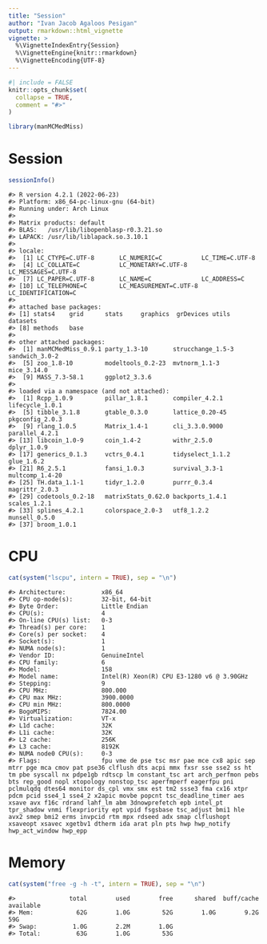 ```yaml
---
title: "Session"
author: "Ivan Jacob Agaloos Pesigan"
output: rmarkdown::html_vignette
vignette: >
  %\VignetteIndexEntry{Session}
  %\VignetteEngine{knitr::rmarkdown}
  %\VignetteEncoding{UTF-8}
---
```


```r
#| include = FALSE
knitr::opts_chunk$set(
  collapse = TRUE,
  comment = "#>"
)
```

```r
library(manMCMedMiss)
```

# Session

```r
sessionInfo()
```

```
#> R version 4.2.1 (2022-06-23)
#> Platform: x86_64-pc-linux-gnu (64-bit)
#> Running under: Arch Linux
#> 
#> Matrix products: default
#> BLAS:   /usr/lib/libopenblasp-r0.3.21.so
#> LAPACK: /usr/lib/liblapack.so.3.10.1
#> 
#> locale:
#>  [1] LC_CTYPE=C.UTF-8       LC_NUMERIC=C           LC_TIME=C.UTF-8       
#>  [4] LC_COLLATE=C           LC_MONETARY=C.UTF-8    LC_MESSAGES=C.UTF-8   
#>  [7] LC_PAPER=C.UTF-8       LC_NAME=C              LC_ADDRESS=C          
#> [10] LC_TELEPHONE=C         LC_MEASUREMENT=C.UTF-8 LC_IDENTIFICATION=C   
#> 
#> attached base packages:
#> [1] stats4    grid      stats     graphics  grDevices utils     datasets 
#> [8] methods   base     
#> 
#> other attached packages:
#>  [1] manMCMedMiss_0.9.1 party_1.3-10       strucchange_1.5-3  sandwich_3.0-2    
#>  [5] zoo_1.8-10         modeltools_0.2-23  mvtnorm_1.1-3      mice_3.14.0       
#>  [9] MASS_7.3-58.1      ggplot2_3.3.6     
#> 
#> loaded via a namespace (and not attached):
#>  [1] Rcpp_1.0.9         pillar_1.8.1       compiler_4.2.1     lifecycle_1.0.1   
#>  [5] tibble_3.1.8       gtable_0.3.0       lattice_0.20-45    pkgconfig_2.0.3   
#>  [9] rlang_1.0.5        Matrix_1.4-1       cli_3.3.0.9000     parallel_4.2.1    
#> [13] libcoin_1.0-9      coin_1.4-2         withr_2.5.0        dplyr_1.0.9       
#> [17] generics_0.1.3     vctrs_0.4.1        tidyselect_1.1.2   glue_1.6.2        
#> [21] R6_2.5.1           fansi_1.0.3        survival_3.3-1     multcomp_1.4-20   
#> [25] TH.data_1.1-1      tidyr_1.2.0        purrr_0.3.4        magrittr_2.0.3    
#> [29] codetools_0.2-18   matrixStats_0.62.0 backports_1.4.1    scales_1.2.1      
#> [33] splines_4.2.1      colorspace_2.0-3   utf8_1.2.2         munsell_0.5.0     
#> [37] broom_1.0.1       
```

# CPU

```r
cat(system("lscpu", intern = TRUE), sep = "\n")
```

```
#> Architecture:          x86_64
#> CPU op-mode(s):        32-bit, 64-bit
#> Byte Order:            Little Endian
#> CPU(s):                4
#> On-line CPU(s) list:   0-3
#> Thread(s) per core:    1
#> Core(s) per socket:    4
#> Socket(s):             1
#> NUMA node(s):          1
#> Vendor ID:             GenuineIntel
#> CPU family:            6
#> Model:                 158
#> Model name:            Intel(R) Xeon(R) CPU E3-1280 v6 @ 3.90GHz
#> Stepping:              9
#> CPU MHz:               800.000
#> CPU max MHz:           3900.0000
#> CPU min MHz:           800.0000
#> BogoMIPS:              7824.00
#> Virtualization:        VT-x
#> L1d cache:             32K
#> L1i cache:             32K
#> L2 cache:              256K
#> L3 cache:              8192K
#> NUMA node0 CPU(s):     0-3
#> Flags:                 fpu vme de pse tsc msr pae mce cx8 apic sep mtrr pge mca cmov pat pse36 clflush dts acpi mmx fxsr sse sse2 ss ht tm pbe syscall nx pdpe1gb rdtscp lm constant_tsc art arch_perfmon pebs bts rep_good nopl xtopology nonstop_tsc aperfmperf eagerfpu pni pclmulqdq dtes64 monitor ds_cpl vmx smx est tm2 ssse3 fma cx16 xtpr pdcm pcid sse4_1 sse4_2 x2apic movbe popcnt tsc_deadline_timer aes xsave avx f16c rdrand lahf_lm abm 3dnowprefetch epb intel_pt tpr_shadow vnmi flexpriority ept vpid fsgsbase tsc_adjust bmi1 hle avx2 smep bmi2 erms invpcid rtm mpx rdseed adx smap clflushopt xsaveopt xsavec xgetbv1 dtherm ida arat pln pts hwp hwp_notify hwp_act_window hwp_epp
```

# Memory

```r
cat(system("free -g -h -t", intern = TRUE), sep = "\n")
```

```
#>               total        used        free      shared  buff/cache   available
#> Mem:            62G        1.0G         52G        1.0G        9.2G         59G
#> Swap:          1.0G        2.2M        1.0G
#> Total:          63G        1.0G         53G
```
